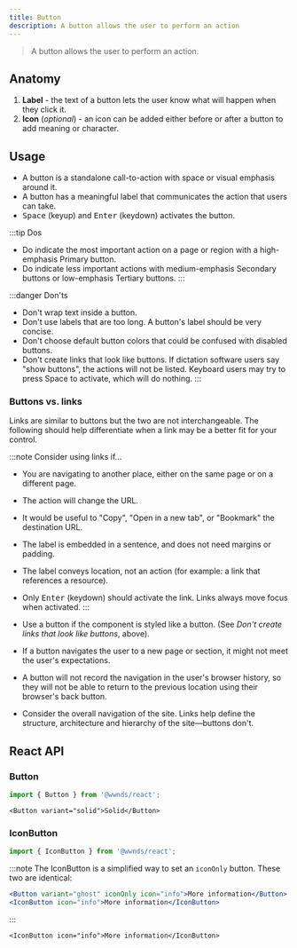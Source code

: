 ```yaml
---
title: Button
description: A button allows the user to perform an action
---
```



> A button allows the user to perform an action.

## Anatomy

1. **Label** - the text of a button lets the user know what will happen when they click it.
1. **Icon** (_optional_) - an icon can be added either before or after a button to add meaning or character.

## Usage

- A button is a standalone call-to-action with space or visual emphasis around it.
- A button has a meaningful label that communicates the action that users can take.
- <kbd>Space</kbd> (keyup) and <kbd>Enter</kbd> (keydown) activates the button.

:::tip Dos
- Do indicate the most important action on a page or region with a high-emphasis Primary button.
- Do indicate less important actions with medium-emphasis Secondary buttons or low-emphasis Tertiary buttons.
:::

:::danger Don'ts
- Don't wrap text inside a button.
- Don't use labels that are too long. A button's label should be very concise.
- Don't choose default button colors that could be confused with disabled buttons.
- Don't create links that look like buttons. If dictation software users say "show buttons", the actions will not be listed. Keyboard users may try to press Space to activate, which will do nothing.
:::

### Buttons vs. links

Links are similar to buttons but the two are not interchangeable.
The following should help differentiate when a link may be a better fit for your control.

:::note Consider using links if...
- You are navigating to another place, either on the same page or on a different page.
- The action will change the URL.
- It would be useful to "Copy", "Open in a new tab", or "Bookmark" the destination URL.
- The label is embedded in a sentence, and does not need margins or padding.
- The label conveys location, not an action (for example: a link that references a resource).
- Only <kbd>Enter</kbd> (keydown) should activate the link. Links always move focus when activated.
:::

- Use a button if the component is styled like a button. (See _Don't create links that look like buttons_, above).
- If a button navigates the user to a new page or section, it might not meet the user's expectations.
- A button will not record the navigation in the user's browser history, so they will not be able to return to the previous location using their browser's back button.
- Consider the overall navigation of the site. Links help define the structure, architecture and hierarchy of the site&mdash;buttons don't.

## React API

### Button

```js
import { Button } from '@wwnds/react';
```

```tsx live
<Button variant="solid">Solid</Button>
```

<PropsTable from={Button} />

### IconButton

```js
import { IconButton } from '@wwnds/react';
```

:::note
The IconButton is a simplified way to set an `iconOnly` button. These two are identical:

```jsx
<Button variant="ghost" iconOnly icon="info">More information</Button>
<IconButton icon="info">More information</IconButton>
```

:::

```tsx live
<IconButton icon="info">More information</IconButton>
```

<PropsTable from={IconButton} />
